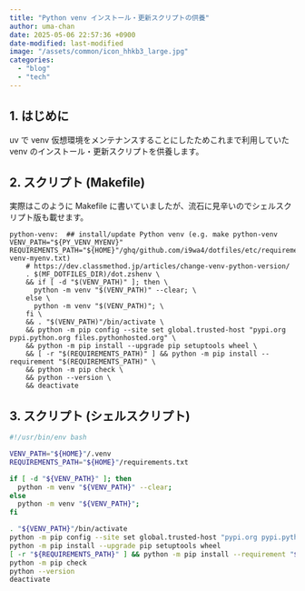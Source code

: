 ```yaml
---
title: "Python venv インストール・更新スクリプトの供養"
author: uma-chan
date: 2025-05-06 22:57:36 +0900
date-modified: last-modified
image: "/assets/common/icon_hhkb3_large.jpg"
categories:
  - "blog"
  - "tech"
---
```


## 1. はじめに

uv で venv 仮想環境をメンテナンスすることにしたためこれまで利用していた venv のインストール・更新スクリプトを供養します。

## 2. スクリプト (Makefile)

実際はこのように Makefile に書いていましたが、流石に見辛いのでシェルスクリプト版も載せます。

```.Makefile
python-venv:  ## install/update Python venv (e.g. make python-venv VENV_PATH="${PY_VENV_MYENV}" REQUIREMENTS_PATH="${HOME}"/ghq/github.com/i9wa4/dotfiles/etc/requirements-venv-myenv.txt)
	# https://dev.classmethod.jp/articles/change-venv-python-version/
	. $(MF_DOTFILES_DIR)/dot.zshenv \
	&& if [ -d "$(VENV_PATH)" ]; then \
	  python -m venv "$(VENV_PATH)" --clear; \
	else \
	  python -m venv "$(VENV_PATH)"; \
	fi \
	&& . "$(VENV_PATH)"/bin/activate \
	&& python -m pip config --site set global.trusted-host "pypi.org pypi.python.org files.pythonhosted.org" \
	&& python -m pip install --upgrade pip setuptools wheel \
	&& [ -r "$(REQUIREMENTS_PATH)" ] && python -m pip install --requirement "$(REQUIREMENTS_PATH)" \
	&& python -m pip check \
	&& python --version \
	&& deactivate
```

## 3. スクリプト (シェルスクリプト)

```.sh
#!/usr/bin/env bash

VENV_PATH="${HOME}"/.venv
REQUIREMENTS_PATH="${HOME}"/requirements.txt

if [ -d "${VENV_PATH}" ]; then
  python -m venv "${VENV_PATH}" --clear;
else
  python -m venv "${VENV_PATH}";
fi

. "${VENV_PATH}"/bin/activate
python -m pip config --site set global.trusted-host "pypi.org pypi.python.org files.pythonhosted.org"
python -m pip install --upgrade pip setuptools wheel
[ -r "${REQUIREMENTS_PATH}" ] && python -m pip install --requirement "${REQUIREMENTS_PATH}"
python -m pip check
python --version
deactivate
```
